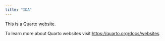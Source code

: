 ```yaml
---
title: "IDA"
---
```


This is a Quarto website.

To learn more about Quarto websites visit <https://quarto.org/docs/websites>.
